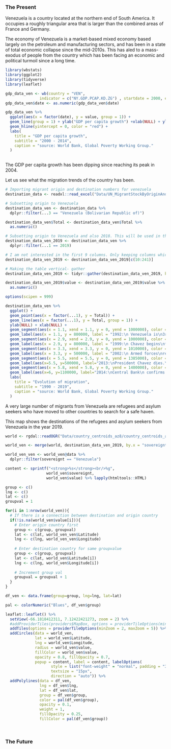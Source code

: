 
### The Present

Venezuela is a country located at the northern end of South America. It occupies a roughly triangular area that is larger than the combined areas of France and Germany.

The economy of Venezuela is a market-based mixed economy based largely on the petroleum and manufacturing sectors, and has been in a state of total economic collapse since the mid-2010s. This has aled to a mass-exodus of people from the country which has been facing an economic and political turmoil since a long time.

```r
library(wbstats)
library(ggplot2)
library(tidyverse)
library(leaflet)
```

```r
gdp_data_ven <- wb(country = "VEN",
               indicator = c("NY.GDP.PCAP.KD.ZG") , startdate = 2000, enddate = 2017)
gdp_data_ven$date <- as.numeric(gdp_data_ven$date)
```

```r
gdp_data_ven %>%
  ggplot(aes(x = factor(date), y = value, group = 1)) + 
  geom_line(group = 1) + ylab("GDP per capita growth") +xlab(NULL) + ylab(NULL) +
  geom_hline(yintercept = 0, color = "red") +
  labs(
    title = "GDP per capita growth",
    subtitle = "2000 - 2014",
    caption = "source: World Bank, Global Poverty Working Group."
  )
  
```

The GDP per capita growth has been dipping since reaching its peak in 2004.

Let us see what the migration trends of the country has been.

```r
# Importing migrant origin and destination numbers for venezuela
destination_data <- readxl::read_excel("Data/UN_MigrantStockByOriginAndDestination_2019.xlsx", sheet = 2, skip = 15, col_names = TRUE, trim_ws = TRUE)

# Subsetting origin to Venezuela
destination_data_ven <- destination_data %>%
  dplyr::filter(...3 == "Venezuela (Bolivarian Republic of)")

destination_data_ven$Total <- destination_data_ven$Total %>%
  as.numeric()

# Subsetting origin to Venezuela and also 2018. This will be used in the map.
destination_data_ven_2019 <- destination_data_ven %>%
  dplyr::filter(...1 == 2019)

# I am not interested in the first 9 columns. Only keeping columns which have data about the destination countries
destination_data_ven_2019 <- destination_data_ven_2019[c(10:241)]

# Making the table vertical- gather
destination_data_ven_2019 <- tidyr::gather(destination_data_ven_2019, key = "country", value = "value")

destination_data_ven_2019$value <- destination_data_ven_2019$value %>%
  as.numeric()
```

```r
options(scipen = 999)

destination_data_ven %>%
  ggplot() +
  geom_point(aes(x = factor(...1), y = Total)) +
  geom_line(aes(x = factor(...1), y = Total, group = 1)) +
  ylab(NULL) + xlab(NULL) + 
  geom_segment(aes(x = 1.1, xend = 1.1, y = 0, yend = 1000000), color = "blue", size = 0.2) +
  geom_label(aes(x = 1.1, y = 800000, label = "1992:\n Venezuela is\n3rd richest country"), size = 2.5) +
  geom_segment(aes(x = 2.9, xend = 2.9, y = 0, yend = 1000000), color = "blue", size = 0.2) +
  geom_label(aes(x = 2.9, y = 800000, label = "1999:\n Chavez begins\nfirst term"), size = 2.5) +
  geom_segment(aes(x = 3.3, xend = 3.3, y = 0, yend = 1010000), color = "blue", size = 0.2) +
  geom_label(aes(x = 3.3, y = 500000, label = "2002:\n Armed forces\nrebel"), size = 2.5) +
  geom_segment(aes(x = 5.5, xend = 5.5, y = 0, yend = 1385000), color = "blue", size = 0.2) +
  geom_label(aes(x=5.5, y=500000, label="2013:\nPresident Chavez dies.\nMaduro elected"),size=2.5) +
  geom_segment(aes(x = 5.8, xend = 5.8, y = 0, yend = 1400000), color = "blue", size = 0.2) +
  geom_label(aes(x=6, y=1100000, label="2014:\nCentral Bank\n confirms recession"),size=2.5) +
  labs(
    title = "Evolution of migration",
    subtitle = "1990 - 2019",
    caption = "source: World Bank, Global Poverty Working Group."
  )
```

A very large number of migrants from Venezuela are refugees and asylum seekers who have moved to other countries to search for a safe haven.

This map shows the destinations of the refugees and asylum seekers from Venezuela in the year 2019.

```r
world <- rgdal::readOGR("Data/country_centroids_az8/country_centroids_az8.shp", verbose = FALSE)

world_ven <- merge(world, destination_data_ven_2019, by.x = "sovereignt", by.y = "country", all.x = TRUE)

world_ven_ven <- world_ven@data %>%
  dplyr::filter(sovereignt == "Venezuela")

content <- sprintf("<strong>%s</strong><br/>%g",
                  world_ven$sovereignt,
                  world_ven$value) %>% lapply(htmltools::HTML)

group <- c()
lng <- c()
lat <- c()
groupval = 1

for(i in 1:nrow(world_ven)){
  # If there is a connection between destination and origin country
  if(!is.na(world_ven$value[i])){
    # Enter origin country first
    group <- c(group, groupval)
    lat <- c(lat, world_ven_ven$Latitude)
    lng <- c(lng, world_ven_ven$Longitude)
    
    # Enter destination country for same groupvalue
    group <- c(group, groupval)
    lat <- c(lat, world_ven$Latitude[i])
    lng <- c(lng, world_ven$Longitude[i])
    
    # Increment group val
    groupval = groupval + 1
  }
}

df_ven <- data.frame(group=group, lng=lng, lat=lat)

pal <- colorNumeric("Blues", df_ven$group)

leaflet::leaflet() %>%
  setView(-66.1818412311, 7.12422421273, zoom = 2) %>%
  #addProviderTiles(providers$MapBox, options = providerTileOptions(minZoom = 2, maxZoom = 5)) %>%
  addTiles(options = providerTileOptions(minZoom = 2, maxZoom = 5)) %>%
  addCircles(data = world_ven,
             lat = world_ven$Latitude,
             lng = world_ven$Longitude,
             radius = world_ven$value,
             fillColor = world_ven$value,
             opacity = 0.8, fillOpacity = 0.7,
             popup = content, label = content, labelOptions(
                    style = list("font-weight" = "normal", padding = "3px 8px"),
                    textsize = "15px",
                    direction = "auto")) %>%
  addPolylines(data = df_ven,
               lng = df_ven$lng,
               lat = df_ven$lat,
               group = df_ven$group,
               color = pal(df_ven$group),
               opacity = 0.1,
               weight = 1,
               fillOpacity = 0.25,
               fillColor = pal(df_ven$group))
  
  
```

### The Future